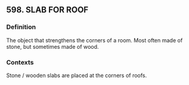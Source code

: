 ## 598. SLAB FOR ROOF
### Definition
The object that strengthens the corners of a room. Most often made of stone, but sometimes made of wood.

### Contexts
Stone / wooden slabs are placed at the corners of roofs.

